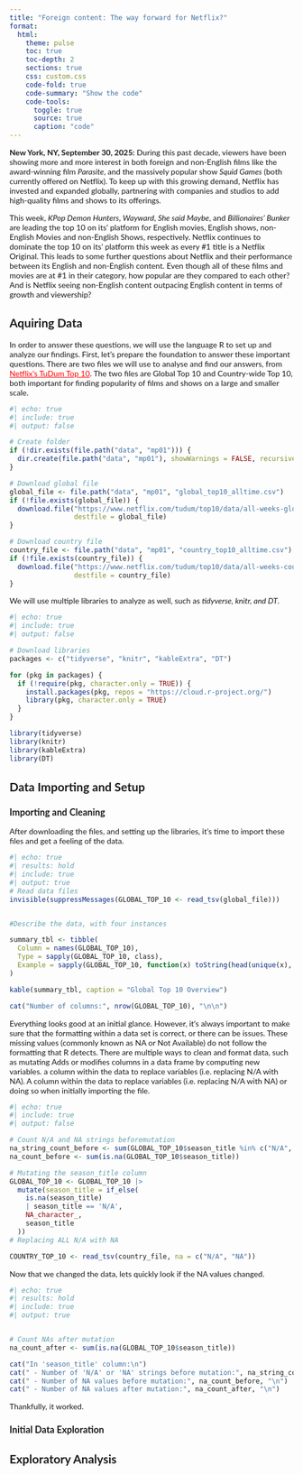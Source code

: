 ```yaml
---
title: "Foreign content: The way forward for Netflix?"
format:
  html:
    theme: pulse
    toc: true
    toc-depth: 2
    sections: true
    css: custom.css
    code-fold: true
    code-summary: "Show the code"
    code-tools:
      toggle: true
      source: true
      caption: "code"
---
```

<style>
body {
  font-family: 'Lato', sans-serif;
}
</style> 

**New York, NY, September 30, 2025:** During this past decade, viewers have been showing more and more interest in both foreign and non-English films like the award-winning film *Parasite*, and the massively popular show *Squid Games* (both currently offered on Netflix). To keep up with this growing demand, Netflix has invested and expanded globally, partnering with companies and studios to add high-quality films and shows to its offerings.

This week, *KPop Demon Hunters*, *Wayward*, *She said Maybe*, and *Billionaires' Bunker* are leading the top 10 on its' platform for English movies, English shows, non-English Movies and non-English Shows, respectively. Netflix continues to dominate the top 10 on its' platform this week as every #1 title is a Netflix Original. This leads to some further questions about Netflix and their performance between its English and non-English content. Even though all of these films and movies are at #1 in their category, how popular are they compared to each other? And is Netflix seeing non-English content outpacing English content in terms of growth and viewership?

## Aquiring Data

In order to answer these questions, we will use the language R to set up and analyze our findings. First, let's prepare the foundation to answer these important questions. There are two files we will use to analyse and find our answers, from [Netflix's TuDum Top 10](https://www.netflix.com/tudum/top10){style="color: red;"}. The two files are Global Top 10 and Country-wide Top 10, both important for finding popularity of films and shows on a large and smaller scale.

```r
#| echo: true
#| include: true
#| output: false

# Create folder
if (!dir.exists(file.path("data", "mp01"))) {
  dir.create(file.path("data", "mp01"), showWarnings = FALSE, recursive = TRUE)
}

# Download global file
global_file <- file.path("data", "mp01", "global_top10_alltime.csv")
if (!file.exists(global_file)) {
  download.file("https://www.netflix.com/tudum/top10/data/all-weeks-global.tsv",
                destfile = global_file)
}

# Download country file
country_file <- file.path("data", "mp01", "country_top10_alltime.csv")
if (!file.exists(country_file)) {
  download.file("https://www.netflix.com/tudum/top10/data/all-weeks-countries.tsv",
                destfile = country_file)
}
```

We will use multiple libraries to analyze as well, such as *tidyverse, knitr, and DT*.

```r
#| echo: true
#| include: true
#| output: false

# Download libraries
packages <- c("tidyverse", "knitr", "kableExtra", "DT")

for (pkg in packages) {
  if (!require(pkg, character.only = TRUE)) {
    install.packages(pkg, repos = "https://cloud.r-project.org/")
    library(pkg, character.only = TRUE)
  }
}

library(tidyverse)
library(knitr)
library(kableExtra)
library(DT)

```

## Data Importing and Setup

### Importing and Cleaning

After downloading the files, and setting up the libraries, it's time to import these files and get a feeling of the data.

```r
#| echo: true
#| results: hold
#| include: true
#| output: true
# Read data files
invisible(suppressMessages(GLOBAL_TOP_10 <- read_tsv(global_file)))


#Describe the data, with four instances

summary_tbl <- tibble(
  Column = names(GLOBAL_TOP_10),
  Type = sapply(GLOBAL_TOP_10, class),
  Example = sapply(GLOBAL_TOP_10, function(x) toString(head(unique(x), 4)))
)

kable(summary_tbl, caption = "Global Top 10 Overview")

cat("Number of columns:", nrow(GLOBAL_TOP_10), "\n\n")
```

Everything looks good at an initial glance. However, it's always important to make sure that the formatting within a data set is correct, or there can be issues. These missing values (commonly known as NA or Not Available) do not follow the formatting that R detects. There are multiple ways to clean and format data, such as
<span class="custom-tooltip">mutating
<span class="custom-tooltiptext">Adds or modifies columns in a data frame by computing new variables.</span>
</span>
a column within the data to replace variables (i.e. replacing N/A with NA). A column within the data to replace variables (i.e. replacing N/A with NA) or doing so when initially importing the file.


```r
#| echo: true
#| include: true
#| output: false

# Count N/A and NA strings beforemutation
na_string_count_before <- sum(GLOBAL_TOP_10$season_title %in% c("N/A", "NA"), na.rm = TRUE)
na_count_before <- sum(is.na(GLOBAL_TOP_10$season_title))

# Mutating the season_title column
GLOBAL_TOP_10 <- GLOBAL_TOP_10 |>
  mutate(season_title = if_else(
    is.na(season_title)
    | season_title == 'N/A',
    NA_character_,
    season_title
  ))
# Replacing ALL N/A with NA  

COUNTRY_TOP_10 <- read_tsv(country_file, na = c("N/A", "NA"))


```
Now that we changed the data, lets quickly look if the NA values changed.
```r
#| echo: true
#| results: hold
#| include: true
#| output: true


# Count NAs after mutation
na_count_after <- sum(is.na(GLOBAL_TOP_10$season_title))

cat("In 'season_title' column:\n")
cat(" - Number of 'N/A' or 'NA' strings before mutation:", na_string_count_before, "\n")
cat(" - Number of NA values before mutation:", na_count_before, "\n")
cat(" - Number of NA values after mutation:", na_count_after, "\n")
```
Thankfully, it worked.

### Initial Data Exploration




## Exploratory Analysis



